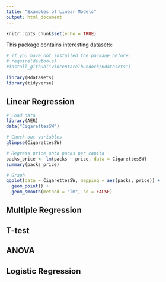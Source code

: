 ```yaml
---
title: "Examples of Linear Models"
output: html_document
---
```


```r
knitr::opts_chunk$set(echo = TRUE)
```

This package contains interesting datasets:
```r
# if you have not installed the package before:
# require(devtools)
#install_github("vincentarelbundock/Rdatasets")

library(Rdatasets)
library(tidyverse)
```

## Linear Regression
```r
# Load data
library(AER)
data("CigarettesSW")
```

```r
# Check out variables
glimpse(CigarettesSW)

# Regress price onto packs per capita 
packs_price <- lm(packs ~ price, data = CigarettesSW)
summary(packs_price)

# Graph
ggplot(data = CigarettesSW, mapping = aes(packs, price)) + 
  geom_point() + 
  geom_smooth(method = "lm", se = FALSE)


```

## Multiple Regression


## T-test 


## ANOVA


## Logistic Regression


